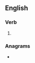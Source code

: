 ==English==

===Verb===
{{head|en|verb form}}

# {{en-third-person singular of|grease}}

===Anagrams===
* {{anagrams|en|Saegers|Seagers|regases}}